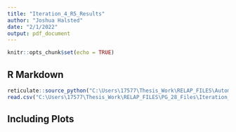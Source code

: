 ```yaml
---
title: "Iteration_4_R5_Results"
author: "Joshua Halsted"
date: "2/1/2022"
output: pdf_document
---
```


```r
knitr::opts_chunk$set(echo = TRUE)
```

## R Markdown


```r
reticulate::source_python("C:\Users\17577\Thesis_Work\RELAP_FILES\Automation_Tools\Strip2CSV.py")
read.csv("C:\Users\17577\Thesis_Work\RELAP_FILES\PG_28_Files\Iteration_4\Workbooks\Output_Flow_Rate_Point_4.csv")
```

## Including Plots


